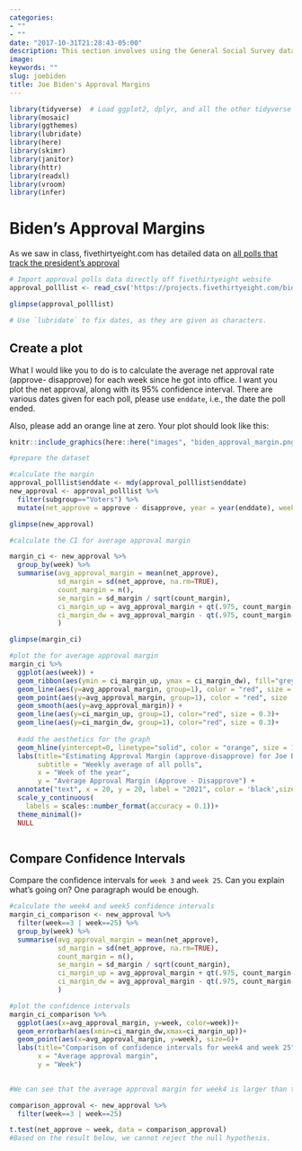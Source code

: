```yaml
---
categories:
- ""
- ""
date: "2017-10-31T21:28:43-05:00"
description: This section involves using the General Social Survey data to analyse information about social media and technology use. Analysis using confidence intervals allows us to asnwer questions like - "Do university graduates use twitter more or less than non-graduates?"
image:
keywords: ""
slug: joebiden
title: Joe Biden's Approval Margins
---
```


```r
library(tidyverse)  # Load ggplot2, dplyr, and all the other tidyverse packages
library(mosaic)
library(ggthemes)
library(lubridate)
library(here)
library(skimr)
library(janitor)
library(httr)
library(readxl)
library(vroom)
library(infer)
```




# Biden's Approval Margins

As we saw in class, fivethirtyeight.com has detailed data on [all polls that track the president's approval ](https://projects.fivethirtyeight.com/biden-approval-ratings)

```r
# Import approval polls data directly off fivethirtyeight website
approval_polllist <- read_csv('https://projects.fivethirtyeight.com/biden-approval-data/approval_polllist.csv') 

glimpse(approval_polllist)

# Use `lubridate` to fix dates, as they are given as characters.
```

## Create a plot

What I would like you to do is to calculate the average net approval rate (approve- disapprove) for each week since he got into office. I want you plot the net approval, along with its 95% confidence interval. There are various dates given for each poll, please use `enddate`, i.e., the date the poll ended.

Also, please add an orange line at zero. Your plot should look like this:

```r
knitr::include_graphics(here::here("images", "biden_approval_margin.png"), error = FALSE)
```


```r
#prepare the dataset

#calculate the margin
approval_polllist$enddate <- mdy(approval_polllist$enddate)
new_approval <- approval_polllist %>% 
  filter(subgroup=="Voters") %>% 
  mutate(net_approve = approve - disapprove, year = year(enddate), week = week(enddate))

glimpse(new_approval)

```
```r
#calculate the CI for average approval margin

margin_ci <- new_approval %>% 
  group_by(week) %>% 
  summarise(avg_approval_margin = mean(net_approve),
            sd_margin = sd(net_approve, na.rm=TRUE),
            count_margin = n(),
            se_margin = sd_margin / sqrt(count_margin),
            ci_margin_up = avg_approval_margin + qt(.975, count_margin-1)*se_margin ,
            ci_margin_dw = avg_approval_margin - qt(.975, count_margin-1)*se_margin
            )

glimpse(margin_ci)
```

```r
#plot the for average approval margin
margin_ci %>% 
  ggplot(aes(week)) +
  geom_ribbon(aes(ymin = ci_margin_up, ymax = ci_margin_dw), fill="grey", alpha = 0.5)+
  geom_line(aes(y=avg_approval_margin, group=1), color = "red", size = 0.3) +
  geom_point(aes(y=avg_approval_margin, group=1), color = "red", size  = 0.3) +
  geom_smooth(aes(y=avg_approval_margin)) +
  geom_line(aes(y=ci_margin_up, group=1), color="red", size = 0.3)+
  geom_line(aes(y=ci_margin_dw, group=1), color="red", size = 0.3)+
  
  #add the aesthetics for the graph
  geom_hline(yintercept=0, linetype="solid", color = "orange", size = 1)+
  labs(title="Estimating Approval Margin (approve-disapprove) for Joe Biden",
       subtitle = "Weekly average of all polls",
       x = "Week of the year", 
       y = "Average Approval Margin (Approve - Disapprove") +
  annotate("text", x = 20, y = 20, label = "2021", color = 'black',size = 3)+
  scale_y_continuous(
    labels = scales::number_format(accuracy = 0.1))+
  theme_minimal()+
  NULL



```



## Compare Confidence Intervals

Compare the confidence intervals for `week 3` and `week 25`. Can you explain what's going on? One paragraph would be enough.

```r
#calculate the week4 and week5 confidence intervals
margin_ci_comparison <- new_approval %>% 
  filter(week==3 | week==25) %>% 
  group_by(week) %>% 
  summarise(avg_approval_margin = mean(net_approve),
            sd_margin = sd(net_approve, na.rm=TRUE),
            count_margin = n(),
            se_margin = sd_margin / sqrt(count_margin),
            ci_margin_up = avg_approval_margin + qt(.975, count_margin-1)*se_margin ,
            ci_margin_dw = avg_approval_margin - qt(.975, count_margin-1)*se_margin
            )

#plot the confidence intervals
margin_ci_comparison %>% 
  ggplot(aes(x=avg_approval_margin, y=week, color=week))+
  geom_errorbarh(aes(xmin=ci_margin_dw,xmax=ci_margin_up))+
  geom_point(aes(x=avg_approval_margin, y=week), size=6)+
  labs(title="Comparison of confidence intervals for week4 and week 25",
       x = "Average approval margin", 
       y = "Week")
  

#We can see that the average approval margin for week4 is larger than that in week25. However, the confidence interval in week4 [6.12, 19.4] and week25 [6.36, 11.5] overlap. Therefore, based on the confidence interval graphs generated below, we cannot tell if on average, Biden has significantly lower approval margin in week25 than that in week4.
```


```r
comparison_approval <- new_approval %>% 
  filter(week==3 | week==25)

t.test(net_approve ~ week, data = comparison_approval)
#Based on the result below, we cannot reject the null hypothesis. 

```


